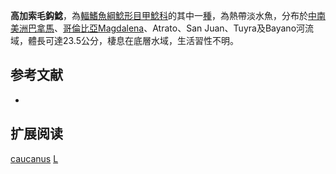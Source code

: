 {{Speciesbox
| name = 高加索毛鈎鯰
| image = 
| image_width = 250px
| image_caption = 
| status = NE
| status_system = IUCN3.1
| genus = Lasiancistrus
| species = caucanus
| authority = [[Eigenmann|Eigenmann]], 1912
| synonyms = *''Hemiancistrus mayoloi'',Eigenmann, 1912
*''Lasiancistrus mayoloi'',Eigenmann, 1912
*''Ancistrus planiceps'',Meek & Hildebrand, 1913
*''Lasiancistrus planiceps'',Meek & Hildebrand, 1913
}} 
'''高加索毛鈎鯰'''，為[[輻鰭魚綱|輻鰭魚綱]][[鯰形目|鯰形目]][[甲鯰科|甲鯰科]]的其中一[[種|種]]，為熱帶淡水魚，分布於[[中南美洲|中南美洲]][[巴拿馬|巴拿馬]]、[[哥倫比亞|哥倫比亞]]Magdalena、Atrato、San Juan、Tuyra及Bayano河流域，體長可達23.5公分，棲息在底層水域，生活習性不明。

==参考文献==
*{{FishBase_species|genus=Lasiancistrus|species=caucanus|year=2014|month=11}}

== 扩展阅读 ==
{{refbegin}}
{{wikispecies-inline|Lasiancistrus caucanus|高加索毛鈎鯰}}
{{refend}}
{{Taxonbar|from=Q3760821}}

[[Category:毛鈎鯰屬|caucanus]]
[[Category:1912年描述的魚類|L]]
